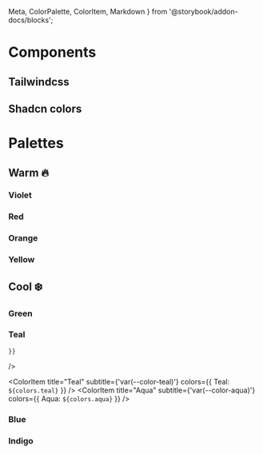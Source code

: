   Meta,
  ColorPalette,
  ColorItem,
  Markdown
} from '@storybook/addon-docs/blocks';


<Meta title="Foundations ⚡️ / Colors 🌈 / Palettes" />

# Components

## Tailwindcss

<ColorPalette>
  <ColorItem
    title="UI colors "
    subtitle={`Tailwindcss colors`}
    colors={{
      Background: `${colors.nearWhite}`,
      Foreground: `${colors.navy}`
    }}
  />
  <ColorItem
    title="Background"
    subtitle={'var(--background)'}
    colors={{
      Background: `${colors.nearWhite}`
    }}
  />
  <ColorItem
    title="Foreground"
    subtitle={'var(--foreground)'}
    colors={{
      Foreground: `${colors.navy}`
    }}
  />
</ColorPalette>

## Shadcn colors

<ColorPalette>
  <ColorItem
    title="UI colors "
    subtitle={`Shadcn colors`}
    colors={{
      Background: `${colors.nearWhite}`,
      Foreground: `${colors.navy}`
    }}
  />
  <ColorItem
    title="Background"
    subtitle={'var(--background)'}
    colors={{
      Background: `${colors.nearWhite}`
    }}
  />
  <ColorItem
    title="Foreground"
    subtitle={'var(--foreground)'}
    colors={{
      Foreground: `${colors.navy}`
    }}
  />
</ColorPalette>

# Palettes

## Warm 🔥

### Violet

<ColorPalette>
  <ColorItem
    title="Violet scheme"
    subtitle={`Warm 🔥`}
    colors={{
      DarkPink: `${colors.darkPink}`,
      Fuchsia: `${colors.fuchsia}`,
      HotPink: `${colors.hotPink}`,
      Pink: `${colors.pink}`,
      LightPink: `${colors.lightPink}`,
      LightestPink: `${colors.lightestPink}`,
      WashedPink: `${colors.washedPink}`
    }}
  />
  <ColorItem
    title="Dark Pink"
    subtitle={'var(--color-dark-pink)'}
    colors={{
      DarkPink: `${colors.darkPink}`
    }}
  />
  <ColorItem
    title="Fuchsia"
    subtitle={'var(--color-fuchsia)'}
    colors={{
      Fuchsia: `${colors.fuchsia}`
    }}
  />
  <ColorItem
    title="Hot Pink"
    subtitle={'var(--color-hot-pink)'}
    colors={{
      HotPink: `${colors.hotPink}`
    }}
  />
  <ColorItem
    title="Pink"
    subtitle={'var(--color-pink)'}
    colors={{
      Pink: `${colors.pink}`
    }}
  />
  <ColorItem
    title="Light Pink"
    subtitle={'var(--color-light-pink)'}
    colors={{
      LightPink: `${colors.lightPink}`
    }}
  />
  <ColorItem
    title="Lightest Pink"
    subtitle={'var(--color-lightest-pink)'}
    colors={{
      LightestPink: `${colors.lightestPink}`
    }}
  />
  <ColorItem
    title="Washed Pink"
    subtitle={'var(--color-washed-pink)'}
    colors={{
      WashedPink: `${colors.washedPink}`
    }}
  />
</ColorPalette>

### Red

<ColorPalette>
  <ColorItem
    title="Red Scheme"
    subtitle={`Warm 🔥`}
    colors={{
      Maroon: `${colors.maroon}`,
      DarkRed: `${colors.darkRed}`,
      Red: `${colors.red}`,
      LightRed: `${colors.lightRed}`,
      WashedRed: `${colors.washedRed}`
    }}
  />
  <ColorItem
    title="Maroon"
    subtitle={'var(--color-maroon)'}
    colors={{
      Maroon: `${colors.maroon}`
    }}
  />
  <ColorItem
    title="Dark Red"
    subtitle={'var(--color-dark-red)'}
    colors={{
      DarkRed: `${colors.darkRed}`
    }}
  />
  <ColorItem
    title="Red"
    subtitle={'var(--color-red)'}
    colors={{
      Red: `${colors.red}`
    }}
  />
  <ColorItem
    title="Light Red"
    subtitle={'var(--color-light-red)'}
    colors={{
      LightRed: `${colors.lightRed}`
    }}
  />
  <ColorItem
    title="Washed Red"
    subtitle={'var(--color-washed-red)'}
    colors={{
      LightRed: `${colors.washedRed}`
    }}
  />
</ColorPalette>

### Orange

<ColorPalette>
  <ColorItem
    title="Orange Scheme"
    subtitle={`Warm 🔥`}
    colors={{
      Rust: `${colors.rust}`,
      Orange: `${colors.orange}`,
      Tangerine: `${colors.tangerine}`,
      Gold: `${colors.gold}`
    }}
  />
  <ColorItem
    title="Rust"
    subtitle={'var(--color-rust)'}
    colors={{
      Rust: `${colors.rust}`
    }}
  />
  <ColorItem
    title="Orange"
    subtitle={'var(--color-orange)'}
    colors={{
      Orange: `${colors.orange}`
    }}
  />
  <ColorItem
    title="Tangerine"
    subtitle={'var(--color-tangerine)'}
    colors={{
      Tangerine: `${colors.tangerine}`
    }}
  />
  <ColorItem
    title="Gold"
    subtitle={'var(--color-gold)'}
    colors={{
      Gold: `${colors.gold}`
    }}
  />
</ColorPalette>

### Yellow

<ColorPalette>
  <ColorItem
    title="Yellow Scheme"
    subtitle={`Warm 🔥`}
    colors={{
      Brown: `${colors.brown}`,
      Yellow: `${colors.yellow}`,
      LightYellow: `${colors.lightYellow}`,
      WashedYellow: `${colors.washedYellow}`
    }}
  />
  <ColorItem
    title="Brown"
    subtitle={'var(--color-brown)'}
    colors={{
      Brown: `${colors.brown}`
    }}
  />
  <ColorItem
    title="Yellow"
    subtitle={'var(--color-yellow)'}
    colors={{
      Yellow: `${colors.yellow}`
    }}
  />
  <ColorItem
    title="Light Yellow"
    subtitle={'var(--color-light-yellow)'}
    colors={{
      LightYellow: `${colors.lightYellow}`
    }}
  />
  <ColorItem
    title="Washed Yellow"
    subtitle={'var(--color-washed-yellow)'}
    colors={{
      WashedYellow: `${colors.washedYellow}`
    }}
  />
</ColorPalette>

## Cool ❄️

### Green

<ColorPalette>
  <ColorItem
    title="Green Scheme"
    subtitle={`Cool ❄️`}
    colors={{
      Forest: `${colors.forest}`,
      DarkGreen: `${colors.darkGreen}`,
      Olive: `${colors.olive}`,
      Green: `${colors.green}`,
      Lime: `${colors.lime}`,
      LightGreen: `${colors.lightGreen}`,
      WashedGreen: `${colors.washedGreen}`
    }}
  />
  <ColorItem
    title="Forest"
    subtitle={'var(--color-forest)'}
    colors={{
      Forest: `${colors.forest}`
    }}
  />
  <ColorItem
    title="Dark Green"
    subtitle={'var(--color-dark-green)'}
    colors={{
      DarkGreen: `${colors.darkGreen}`
    }}
  />
  <ColorItem
    title="Olive"
    subtitle={'var(--color-olive)'}
    colors={{
      Olive: `${colors.olive}`
    }}
  />
  <ColorItem
    title="Green"
    subtitle={'var(--color-green)'}
    colors={{
      Green: `${colors.green}`
    }}
  />
  <ColorItem
    title="Lime"
    subtitle={'var(--color-lime)'}
    colors={{
      Lime: `${colors.lime}`
    }}
  />
  <ColorItem
    title="Light Green"
    subtitle={'var(--color-light-green)'}
    colors={{
      LightGreen: `${colors.lightGreen}`
    }}
  />
  <ColorItem
    title="Washed Green"
    subtitle={'var(--color-washed-green)'}
    colors={{
      WashedGreen: `${colors.washedGreen}`
    }}
  />
</ColorPalette>

### Teal

<ColorPalette>
  <ColorItem
    title="Blue scheme"
    subtitle={`Cool ❄️`}
    colors={{
      Teal: `${colors.teal}`,
      Aqua: `${colors.aqua}`,

    }}

/>

  <ColorItem
    title="Teal"
    subtitle={'var(--color-teal)'}
    colors={{
      Teal: `${colors.teal}`
    }}
  />
  <ColorItem
    title="Aqua"
    subtitle={'var(--color-aqua)'}
    colors={{
      Aqua: `${colors.aqua}`
    }}
  />
</ColorPalette>

### Blue

<ColorPalette>
  <ColorItem
    title="Blue scheme"
    subtitle={`Cool ❄️`}
    colors={{
      Navy: `${colors.navy}`,
      DarkBlue: `${colors.darkBlue}`,
      Blue: `${colors.blue}`,
      LightBlue: `${colors.lightBlue}`,
      LightestBlue: `${colors.lightestBlue}`,
      WashedBlue: `${colors.washedBlue}`
    }}
  />
  <ColorItem
    title="Navy"
    subtitle={'var(--color-navy)'}
    colors={{
      Navy: `${colors.navy}`
    }}
  />
  <ColorItem
    title="Dark Blue"
    subtitle={'var(--color-dark-blue)'}
    colors={{
      DarkBlue: `${colors.darkBlue}`
    }}
  />
  <ColorItem
    title="Blue"
    subtitle={'var(--color-blue)'}
    colors={{
      Blue: `${colors.blue}`
    }}
  />
  <ColorItem
    title="Light Blue"
    subtitle={'var(--color-light-blue)'}
    colors={{
      LightBlue: `${colors.lightBlue}`
    }}
  />
  <ColorItem
    title="Lightest Blue"
    subtitle={'var(--color-lightest-blue)'}
    colors={{
      LightestBlue: `${colors.lightestBlue}`
    }}
  />
  <ColorItem
    title="Washed Blue"
    subtitle={'var(--color-washed-blue)'}
    colors={{
      WashedBlue: `${colors.washedBlue}`
    }}
  />
</ColorPalette>

### Indigo

<ColorPalette>
  <ColorItem
    title="Indigo scheme"
    subtitle={`Cool ❄️`}
    colors={{
      Purple: `${colors.purple}`,
      LightPurple: `${colors.lightPurple}`,
      LightestPurple: `${colors.lightestPurple}`,
      WashedPurple: `${colors.washedPurple}`
    }}
  />
  <ColorItem
    title="Purple"
    subtitle={'var(--color-purple)'}
    colors={{
      Purple: `${colors.purple}`
    }}
  />
  <ColorItem
    title="Light Purple"
    subtitle={'var(--color-light-purple)'}
    colors={{
      LightPurple: `${colors.lightPurple}`
    }}
  />
  <ColorItem
    title="Lightest Purple"
    subtitle={'var(--color-lightest-purple)'}
    colors={{
      LightestPurple: `${colors.lightestPurple}`
    }}
  />
  <ColorItem
    title="Washed Purple"
    subtitle={'var(--color-washed-purple)'}
    colors={{
      WashedPurple: `${colors.washedPurple}`
    }}
  />
</ColorPalette>
